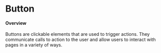 
<Meta of={ButtonStories} />

# Button
#### Overview

Buttons are clickable elements that are used to trigger actions. They
communicate calls to action to the user and allow users to interact with pages
in a variety of ways.

<Canvas of={ButtonStories.Default} name="Default" />
<Canvas of={ButtonStories.Secondary} name="Secondary" />
<Canvas of={ButtonStories.Ghost} name="Ghost" />
<Canvas of={ButtonStories.Danger} name="Danger" />
